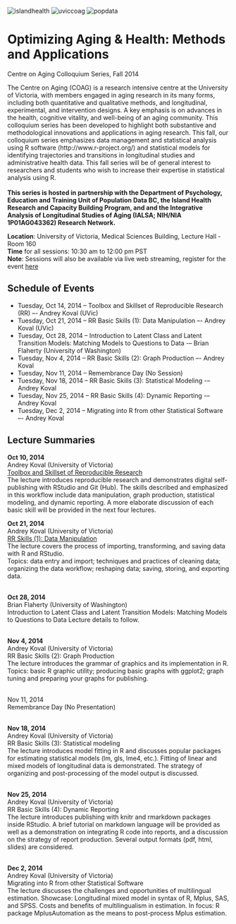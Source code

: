 ![islandhealth][islandhealth] ![uviccoag][uviccoag] ![popdata][popdata]  

Optimizing Aging & Health: Methods and Applications
===
Centre on Aging Colloquium Series, Fall 2014  


The Centre on Aging (COAG) is a research intensive centre at the University of Victoria, with members 
engaged in aging research in its many forms, including both quantitative and qualitative methods, and 
longitudinal, experimental, and intervention designs. A key emphasis is on advances in the health, 
cognitive vitality, and well-being of an aging community. This colloquium series has been developed to 
highlight both substantive and methodological innovations and applications in aging research. This fall, 
our colloquium series emphasizes data management and statistical analysis using R software
(http://www.r-project.org/) and statistical models for identifying trajectories and transitions in 
longitudinal studies and administrative health data. This fall series will be of general interest to 
researchers and students who wish to increase their expertise in statistical analysis using R.    
 </br>
**This series is hosted in partnership with the Department of Psychology, Education and Training Unit of 
Population Data BC, the Island Health Research and Capacity Building Program, and and the Integrative 
Analysis of Longitudinal Studies of Aging (IALSA; NIH/NIA 1P01AG043362) Research Network.**
</br>

**Location**: University of Victoria, Medical Sciences Building, Lecture Hall - Room 160  
**Time** for all sessions: 10:30 am to 12:00 pm PST  
**Note**: Sessions will also be available via live web streaming, register for the event  [here](http://conferences.uvic.ca/index.php/coag/coagevents)
 
 
## Schedule of Events
  
- Tuesday, Oct 14, 2014 -- Toolbox and Skillset of Reproducible Research (RR) –- Andrey Koval (UVic)  
- Tuesday, Oct 21, 2014 -- RR Basic Skills (1): Data Manipulation –- Andrey Koval (UVic)  
- Tuesday, Oct 28, 2014 -- Introduction to Latent Class and Latent Transition Models: Matching Models to
 Questions to Data -– Brian Flaherty (University of Washington)  
- Tuesday, Nov 4, 2014 -- RR Basic Skills (2): Graph Production –- Andrey Koval  
- Tuesday, Nov 11, 2014 -- Remembrance Day (No Session)  
- Tuesday, Nov 18, 2014 -- RR Basic Skills (3): Statistical Modeling -– Andrey Koval  
- Tuesday, Nov 25, 2014 -- RR Basic Skills (4): Dynamic Reporting -– Andrey Koval  
- Tuesday, Dec 2, 2014 -- Migrating into R from other Statistical Software –- Andrey Koval  

## Lecture Summaries


**Oct 10, 2014**  
Andrey Koval (University of Victoria)  
[Toolbox and Skillset of Reproducible Research][lecture1]   
The lecture introduces reproducible research and demonstrates digital self-publishing with RStudio and Git (Hub). The skills described and emphasized in this workflow include data manipulation, graph production, statistical modeling, and dynamic reporting. A more elaborate discussion of each basic skill will be provided in the next four lectures.    

**Oct 21, 2014**    
Andrey Koval (University of Victoria)  
[RR Skills (1): Data Manipulation][lecture2]        
The lecture covers the process of importing, transforming, and saving data with R and RStudio.   
Topics: data entry and import; techniques and practices of cleaning data; organizing the data workflow; 
reshaping data; saving, storing, and exporting data.     

</br>
**Oct 28, 2014**  
Brian Flaherty (University of Washington)  
Introduction to Latent Class and Latent Transition Models: Matching Models to Questions to Data
Lecture details to follow.  

</br>
**Nov 4, 2014**  
Andrey Koval (University of Victoria)  
RR Basic Skills (2): Graph Production  
The lecture introduces the grammar of graphics and its implementation in R.   
Topics: basic R graphic utility; producing basic graphs with ggplot2; graph tuning and preparing your 
graphs for publishing.   

</br>
Nov 11, 2014    
Remembrance Day (No Presentation)    

</br>
**Nov 18, 2014**   
Andrey Koval (University of Victoria)    
RR Basic Skills (3): Statistical modeling    
The lecture introduces model fitting in R and discusses popular packages for estimating statistical 
models (lm, gls, lme4, etc.). Fitting of linear and mixed models of longitudinal data is demonstrated. 
The strategy of organizing and post-processing of the model output is discussed.   

</br>
**Nov 25, 2014**  
Andrey Koval (University of Victoria)  
RR Basic Skills (4): Dynamic Reporting  
The lecture introduces publishing with knitr and rmarkdown packages inside RStudio. A brief tutorial on 
markdown language will be provided as well as a demonstration on integrating R code into reports, and 
a discussion on the strategy of report production. Several output formats (pdf, html, slides) are 
considered.     

</br>
**Dec 2, 2014**  
Andrey Koval (University of Victoria)  
Migrating into R from other Statistical Software  
The lecture discusses the challenges and opportunities of multilingual estimation. 
Showcase: Longitudinal mixed model in syntax of R, Mplus, SAS, and SPSS. Costs and benefits of 
multilingualism in estimation. In focus: R package MplusAutomation as the means to post-process Mplus 
estimation.  

[islandhealth]:./images/island_health_logo_full.jpg  
[uviccoag]:./images/CentreOnAgingLogo.gif  
[popdata]:./images/populationDataBc.jpg  
[lecture1]:./LabLog/2014-10-14-Toolbox-and-Skillset.html
[lecture2]:./LabLog/2014-10-21-Data-Manipulation.html
